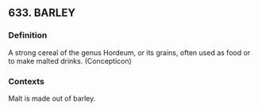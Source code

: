 ## 633. BARLEY
### Definition
A strong cereal of the genus Hordeum, or its grains, often used as food or to make malted drinks. (Concepticon)

### Contexts
Malt is made out of barley.

